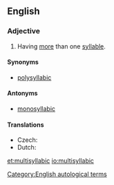 ==English==

===Adjective===
{{en-adj|-}}

# {{context|of a word}} Having [[more]] than one [[syllable]].

====Synonyms====
* [[polysyllabic]]

====Antonyms====
* [[monosyllabic]]

====Translations====
{{trans-top|having more than one syllable}}
* Czech: {{t-|cs|víceslabičný}}
* Dutch: {{t-|nl|meerlettergrepig}}
{{trans-mid}}
{{trans-bottom}}

[[Category:English autological terms]]

[[et:multisyllabic]]
[[io:multisyllabic]]